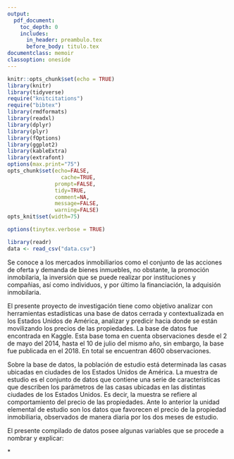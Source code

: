 ```yaml
---
output:
  pdf_document: 
    toc_depth: 0
    includes:
      in_header: preambulo.tex
      before_body: titulo.tex
documentclass: memoir
classoption: oneside
---
```


```r
knitr::opts_chunk$set(echo = TRUE)
library(knitr)
library(tidyverse)
require("knitcitations")
require("bibtex")
library(rmdformats)
library(readxl)
library(dplyr)
library(plyr)
library(fOptions)
library(ggplot2)
library(kableExtra)
library(extrafont)
options(max.print="75")
opts_chunk$set(echo=FALSE,
	             cache=TRUE,
               prompt=FALSE,
               tidy=TRUE,
               comment=NA,
               message=FALSE,
               warning=FALSE)
opts_knit$set(width=75)

options(tinytex.verbose = TRUE)
```

\fancyhead[LE,RO]{\slshape \rightmark}
\fancyhead[LO,RE]{\slshape \leftmark}
\lhead{CA-404 Modelos Lineales}
\rhead{\thepage}
\fancyfoot[C]{\thepage}

\tableofcontents*

```r
library(readr)
data <- read_csv("data.csv")
```

\newpage
\chapter{Bitácora 1}

Se conoce a los mercados inmobiliarios como el conjunto de las acciones de oferta y demanda de bienes inmuebles, no obstante, la promoción inmobilaria, la inversión que se puede realizar por instituciones y compañias, así como individuos, y por último la financiación, la adquisión inmobilaria.

  El presente proyecto de investigación tiene como objetivo analizar con herramientas estadísticas
una base de datos cerrada y contextualizada en los Estados Unidos de América, analizar y predicir hacia donde se están movilizando los precios de las propiedades. La base de datos fue encontrada en Kaggle. Esta base toma en cuenta observaciones desde el 2 de mayo del 2014, hasta el 10 de julio del mismo año, sin embargo, la base fue publicada en el 2018. En total se encuentran 4600 observaciones.

  Sobre la base de datos, la población de estudio está determinada las casas ubicadas en ciudades de los Estados Unidos de América. La muestra de estudio es el conjunto de datos que contiene una serie de características que describen los parámetros de las casas ubicadas en las distintas ciudades de los Estados Unidos. Es decir, la muestra se refiere al comportamiento del precio de las propiedades. Ante lo anterior la unidad elemental de estudio son los datos que favorecen el precio de la propiedad inmobiliaria, observados de manera diaria por los dos meses de estudio.

  El presente compilado de datos posee algunas variables que se procede a nombrar y explicar:

\begin{itemize}
\item $date:$ La fecha en la cual se obtuvo los datos.
\item $price:$ El precio de la casa, expresado en dólares.
\item $bedrooms:$ Número de dormitorios.
\item $bathrooms:$ Número de baños
\item $sqft_living:$ Superficie habitable.
\item $sqft_lot:$ Tamaño del lote.
\item $floors:$ Número de pisos, entrepisos aceptables.
\item $waterfront:$ Vista al mar, característica dicotómica.
\item $view:$ Vista, en la escala del 0 al 4.
\item $condition:$ Condición de la casa. en la escala del 1 al 5.
\item $sqft_above:$ Supercie de la casa.
\item $sqft_basement:$ Superficie del sótano, en caso de que posean uno.
\item $yr_built:$ Año de construcción.
\item $yr_renovation:$ Año de renovación, en caso de que hubiese.
\item $street:$ Dirección 
\item $city:$ Ciudad 
\item $staetzip:$ Código postal.
\item $country:$ País.
\end{itemize}

*\textbf{Las características del área se expresan en pies cuadrados.}


\printbibliography
